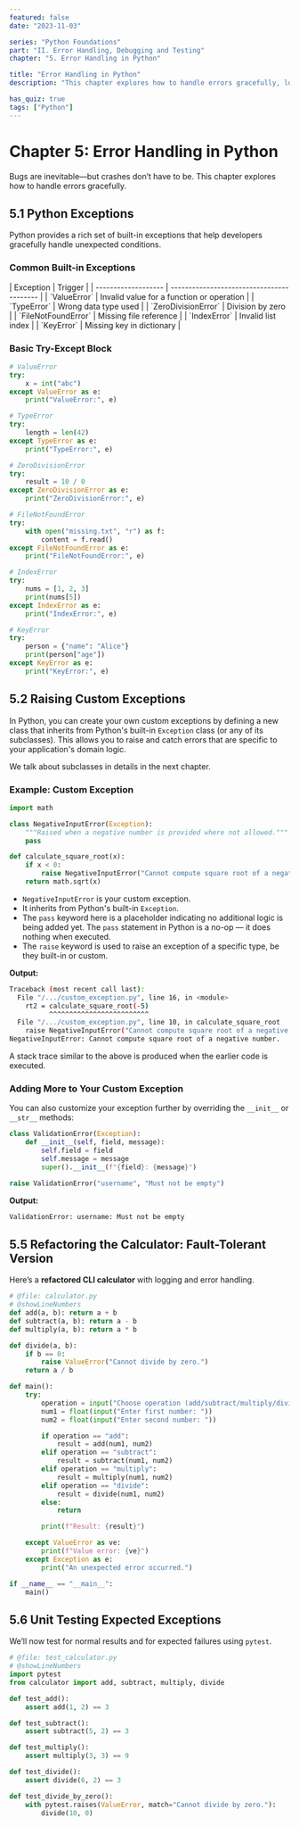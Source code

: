 ```yaml
---
featured: false
date: "2023-11-03"

series: "Python Foundations"
part: "II. Error Handling, Debugging and Testing"
chapter: "5. Error Handling in Python"

title: "Error Handling in Python"
description: "This chapter explores how to handle errors gracefully, log application behavior, and debug issues efficiently in Python."

has_quiz: true
tags: ["Python"]
---
```


# Chapter 5: Error Handling in Python

Bugs are inevitable—but crashes don’t have to be. This chapter explores how to handle errors gracefully.

## 5.1 Python Exceptions

Python provides a rich set of built-in exceptions that help developers gracefully handle unexpected conditions.

### Common Built-in Exceptions

<MdxTable>
| Exception           | Trigger                                   |
| ------------------- | ----------------------------------------- |
| `ValueError`        | Invalid value for a function or operation |
| `TypeError`         | Wrong data type used                      |
| `ZeroDivisionError` | Division by zero                          |
| `FileNotFoundError` | Missing file reference                    |
| `IndexError`        | Invalid list index                        |
| `KeyError`          | Missing key in dictionary                 |
</MdxTable>

### Basic Try-Except Block

```python
# ValueError
try:
    x = int("abc")
except ValueError as e:
    print("ValueError:", e)

# TypeError
try:
    length = len(42)
except TypeError as e:
    print("TypeError:", e)

# ZeroDivisionError
try:
    result = 10 / 0
except ZeroDivisionError as e:
    print("ZeroDivisionError:", e)

# FileNotFoundError
try:
    with open("missing.txt", "r") as f:
        content = f.read()
except FileNotFoundError as e:
    print("FileNotFoundError:", e)

# IndexError
try:
    nums = [1, 2, 3]
    print(nums[5])
except IndexError as e:
    print("IndexError:", e)

# KeyError
try:
    person = {"name": "Alice"}
    print(person["age"])
except KeyError as e:
    print("KeyError:", e)
```

## 5.2 Raising Custom Exceptions

In Python, you can create your own custom exceptions by defining a new class that inherits from Python's built-in `Exception` class (or any of its subclasses). This allows you to raise and catch errors that are specific to your application's domain logic.

We talk about subclasses in details in the next chapter.

### Example: Custom Exception

```python
import math

class NegativeInputError(Exception):
    """Raised when a negative number is provided where not allowed."""
    pass

def calculate_square_root(x):
    if x < 0:
        raise NegativeInputError("Cannot compute square root of a negative number.")
    return math.sqrt(x)
```

- `NegativeInputError` is your custom exception.
- It inherits from Python's built-in `Exception`.
- The `pass` keyword here is a placeholder indicating no additional logic is being added yet. The `pass` statement in Python is a no-op — it does nothing when executed.
- The `raise` keyword is used to raise an exception of a specific type, be they built-in or custom.

**Output:**

```bash
Traceback (most recent call last):
  File "/.../custom_exception.py", line 16, in <module>
    rt2 = calculate_square_root(-5)
          ^^^^^^^^^^^^^^^^^^^^^^^^^
  File "/.../custom_exception.py", line 10, in calculate_square_root
    raise NegativeInputError("Cannot compute square root of a negative number.")
NegativeInputError: Cannot compute square root of a negative number.
```

A stack trace similar to the above is produced when the earlier code is executed.

### Adding More to Your Custom Exception

You can also customize your exception further by overriding the `__init__` or `__str__` methods:

```python
class ValidationError(Exception):
    def __init__(self, field, message):
        self.field = field
        self.message = message
        super().__init__(f"{field}: {message}")

raise ValidationError("username", "Must not be empty")
```

**Output:**

```bash
ValidationError: username: Must not be empty
```

## 5.5 Refactoring the Calculator: Fault-Tolerant Version

Here’s a **refactored CLI calculator** with logging and error handling.

```python
# @file: calculator.py
# @showLineNumbers
def add(a, b): return a + b
def subtract(a, b): return a - b
def multiply(a, b): return a * b

def divide(a, b):
    if b == 0:
        raise ValueError("Cannot divide by zero.")
    return a / b

def main():
    try:
        operation = input("Choose operation (add/subtract/multiply/divide): ").strip().lower()
        num1 = float(input("Enter first number: "))
        num2 = float(input("Enter second number: "))

        if operation == "add":
            result = add(num1, num2)
        elif operation == "subtract":
            result = subtract(num1, num2)
        elif operation == "multiply":
            result = multiply(num1, num2)
        elif operation == "divide":
            result = divide(num1, num2)
        else:
            return

        print(f"Result: {result}")

    except ValueError as ve:
        print(f"Value error: {ve}")
    except Exception as e:
        print("An unexpected error occurred.")

if __name__ == "__main__":
    main()
```

## 5.6 Unit Testing Expected Exceptions

We’ll now test for normal results and for expected failures using `pytest`.

```python
# @file: test_calculator.py
# @showLineNumbers
import pytest
from calculator import add, subtract, multiply, divide

def test_add():
    assert add(1, 2) == 3

def test_subtract():
    assert subtract(5, 2) == 3

def test_multiply():
    assert multiply(3, 3) == 9

def test_divide():
    assert divide(6, 2) == 3

def test_divide_by_zero():
    with pytest.raises(ValueError, match="Cannot divide by zero."):
        divide(10, 0)
```

